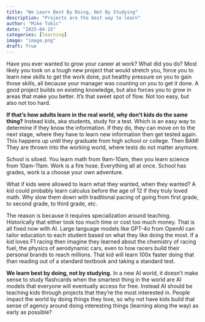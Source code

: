 ```yaml
---
title: "We Learn Best By Doing, Not By Studying"
description: "Projects are the best way to learn"
author: "Mike Tokic"
date: "2025-04-15"
categories: [learning]
image: "image.png"
draft: True
---
```


Have you ever wanted to grow your career at work? What did you do? Most likely you took on a tough new project that would stretch you, force you to learn new skills to get the work done, put healthy pressure on you to gain those skills, all because your manager was counting on you to get it done. A good project builds on existing knowledge, but also forces you to grow in areas that make you better. It's that sweet spot of flow. Not too easy, but also not too hard. 

**If that's how adults learn in the real world, why don't kids do the same thing?** Instead kids, aka students, study for a test. Which is an easy way to determine if they know the information. If they do, they can move on to the next stage, where they have to learn new information then get tested again. This happens up until they graduate from high school or college. Then BAM! They are thrown into the working world, where tests do not matter anymore. 

School is siloed. You learn math from 9am-10am, then you learn science from 10am-11am. Work is a fire hose. Everything all at once. School has grades, work is a choose your own adventure. 

What if kids were allowed to learn what they wanted, when they wanted? A kid could probably learn calculus before the age of 12 if they truly loved math. Why slow them down with traditional pacing of going from first grade, to second grade, to third grade, etc. 

The reason is because it requires specialization around teaching. Historically that either took too much time or cost too much money. That is all fixed now with AI. Large language models like GPT-4o from OpenAI can tailor education to each student based on what they like doing the most. If a kid loves F1 racing then imagine they learned about the chemistry of racing fuel, the physics of aerodynamic cars, even to how racers build their personal brands to reach millions. That kid will learn 100x faster doing that than reading out of a standard textbook and taking a standard test. 

**We learn best by doing, not by studying.** In a new AI world, it doesn't make sense to study flashcards when the smartest thing in the world are AI models that everyone will eventually access for free. Instead AI should be teaching kids through projects that they're the most interested in. People impact the world by doing things they love, so why not have kids build that sense of agency around doing interesting things (learning along the way) as early as possible?